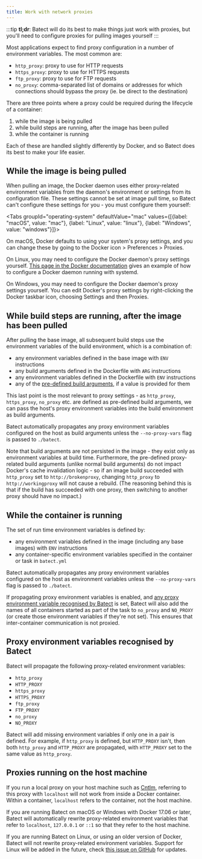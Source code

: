 ```yaml
---
title: Work with network proxies
---
```



:::tip
**tl;dr**: Batect will do its best to make things just work with proxies, but you'll need to configure proxies for pulling images yourself
:::

Most applications expect to find proxy configuration in a number of environment variables. The most common are:

- `http_proxy`: proxy to use for HTTP requests
- `https_proxy`: proxy to use for HTTPS requests
- `ftp_proxy`: proxy to use for FTP requests
- `no_proxy`: comma-separated list of domains or addresses for which connections should bypass the proxy (ie.
  be direct to the destination)

There are three points where a proxy could be required during the lifecycle of a container:

1. while the image is being pulled
2. while build steps are running, after the image has been pulled
3. while the container is running

Each of these are handled slightly differently by Docker, and so Batect does its best to make your life easier.

## While the image is being pulled

When pulling an image, the Docker daemon uses either proxy-related environment variables from the daemon's environment or settings from
its configuration file. These settings cannot be set at image pull time, so Batect can't configure these settings for you - you must
configure them yourself:

<Tabs groupId="operating-system" defaultValue="mac" values={[{label: "macOS", value: "mac"}, {label: "Linux", value: "linux"}, {label: "Windows", value: "windows"}]}>
<TabItem value="mac">

On macOS, Docker defaults to using your system's proxy settings, and you can change these by going to the Docker icon >
Preferences > Proxies.

</TabItem>
<TabItem value="linux">

On Linux, you may need to configure the Docker daemon's proxy settings yourself.
[This page in the Docker documentation](https://docs.docker.com/engine/admin/systemd/) gives an example of
how to configure a Docker daemon running with systemd.

</TabItem>
<TabItem value="windows">

On Windows, you may need to configure the Docker daemon's proxy settings yourself. You can edit Docker's proxy settings by
right-clicking the Docker taskbar icon, choosing Settings and then Proxies.

</TabItem>
</Tabs>

## While build steps are running, after the image has been pulled

After pulling the base image, all subsequent build steps use the environment variables of the build environment, which is a
combination of:

- any environment variables defined in the base image with `ENV` instructions
- any build arguments defined in the Dockerfile with `ARG` instructions
- any environment variables defined in the Dockerfile with `ENV` instructions
- any of the [pre-defined build arguments](https://docs.docker.com/engine/reference/builder/#predefined-args), if a value is provided for them

This last point is the most relevant to proxy settings - as `http_proxy`, `https_proxy`, `no_proxy` etc. are defined as
pre-defined build arguments, we can pass the host's proxy environment variables into the build environment as build arguments.

Batect automatically propagates any proxy environment variables configured on the host as build arguments unless the `--no-proxy-vars`
flag is passed to `./batect`.

Note that build arguments are not persisted in the image - they exist only as environment variables at build time. Furthermore,
the pre-defined proxy-related build arguments (unlike normal build arguments) do not impact Docker's cache invalidation logic -
so if an image build succeeded with `http_proxy` set to `http://brokenproxy`, changing `http_proxy` to `http://workingproxy` will
not cause a rebuild. (The reasoning behind this is that if the build has succeeded with one proxy, then switching to another
proxy should have no impact.)

## While the container is running

The set of run time environment variables is defined by:

- any environment variables defined in the image (including any base images) with `ENV` instructions
- any container-specific environment variables specified in the container or task in `batect.yml`

Batect automatically propagates any proxy environment variables configured on the host as environment variables unless the
`--no-proxy-vars` flag is passed to `./batect`.

If propagating proxy environment variables is enabled, and [any proxy environment variable recognised by Batect](#proxy-environment-variables-recognised-by-batect)
is set, Batect will also add the names of all containers started as part of the task to `no_proxy` and `NO_PROXY` (or create those environment variables if they're not set).
This ensures that inter-container communication is not proxied.

## Proxy environment variables recognised by Batect

Batect will propagate the following proxy-related environment variables:

- `http_proxy`
- `HTTP_PROXY`
- `https_proxy`
- `HTTPS_PROXY`
- `ftp_proxy`
- `FTP_PROXY`
- `no_proxy`
- `NO_PROXY`

Batect will add missing environment variables if only one in a pair is defined. For example, if `http_proxy` is
defined, but `HTTP_PROXY` isn't, then both `http_proxy` and `HTTP_PROXY` are propagated, with `HTTP_PROXY` set to the same value as
`http_proxy`.

## Proxies running on the host machine

If you run a local proxy on your host machine such as [Cntlm](http://cntlm.sourceforge.net/), referring to this proxy with `localhost`
will not work from inside a Docker container. Within a container, `localhost` refers to the container, not the host machine.

If you are running Batect on macOS or Windows with Docker 17.06 or later, Batect will automatically rewrite proxy-related environment
variables that refer to `localhost`, `127.0.0.1` or `::1` so that they refer to the host machine.

If you are running Batect on Linux, or using an older version of Docker, Batect will not rewrite proxy-related environment variables.
Support for Linux will be added in the future, check [this issue on GitHub](https://github.com/batect/batect/issues/10) for updates.
